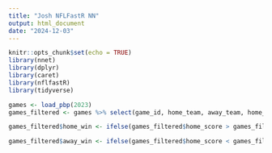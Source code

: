 ```yaml
---
title: "Josh NFLFastR NN"
output: html_document
date: "2024-12-03"
---
```


```r
knitr::opts_chunk$set(echo = TRUE)
library(nnet)
library(dplyr)
library(caret)
library(nflfastR)
library(tidyverse)
```


```r
games <- load_pbp(2023)
games_filtered <- games %>% select(game_id, home_team, away_team, home_score, away_score)

games_filtered$home_win <- ifelse(games_filtered$home_score > games_filtered$away_score, 1, 0)

games_filtered$away_win <- ifelse(games_filtered$home_score < games_filtered$away_score, 1, 0)
```

